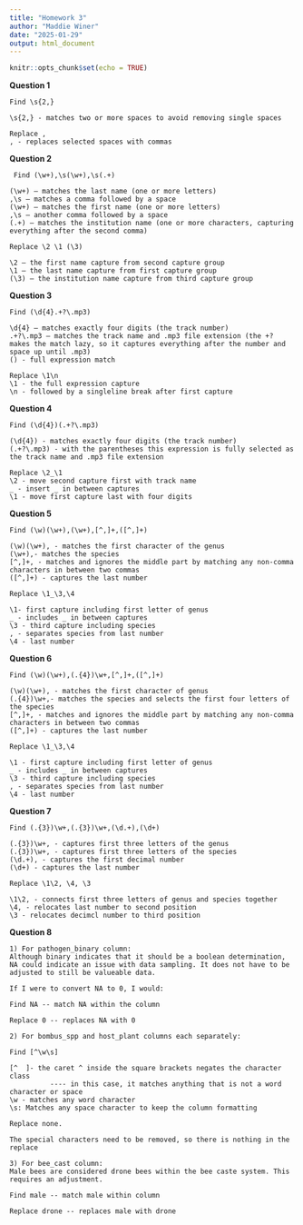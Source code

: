 ```yaml
---
title: "Homework 3"
author: "Maddie Winer"
date: "2025-01-29"
output: html_document
---
```


```r
knitr::opts_chunk$set(echo = TRUE)
```


**Question 1**
```
Find \s{2,}

\s{2,} - matches two or more spaces to avoid removing single spaces

Replace ,
, - replaces selected spaces with commas
```
**Question 2**
```
 Find (\w+),\s(\w+),\s(.+)
 
(\w+) — matches the last name (one or more letters)
,\s — matches a comma followed by a space
(\w+) — matches the first name (one or more letters)
,\s — another comma followed by a space
(.+) — matches the institution name (one or more characters, capturing everything after the second comma)

Replace \2 \1 (\3)

\2 — the first name capture from second capture group
\1 — the last name capture from first capture group
(\3) — the institution name capture from third capture group
```
**Question 3**
```
Find (\d{4}.+?\.mp3)

\d{4} — matches exactly four digits (the track number)
.+?\.mp3 — matches the track name and .mp3 file extension (the +? makes the match lazy, so it captures everything after the number and space up until .mp3)
() - full expression match

Replace \1\n
\1 - the full expression capture
\n - followed by a singleline break after first capture
```
**Question 4**
```
Find (\d{4})(.+?\.mp3)

(\d{4}) - matches exactly four digits (the track number)
(.+?\.mp3) - with the parentheses this expression is fully selected as the track name and .mp3 file extension

Replace \2_\1
\2 - move second capture first with track name
_ - insert _ in between captures
\1 - move first capture last with four digits
```
**Question 5**
```
Find (\w)(\w+),(\w+),[^,]+,([^,]+)

(\w)(\w+), - matches the first character of the genus 
(\w+),- matches the species
[^,]+, - matches and ignores the middle part by matching any non-comma characters in between two commas
([^,]+) - captures the last number 

Replace \1_\3,\4

\1- first capture including first letter of genus
_ - includes _ in between captures
\3 - third capture including species
, - separates species from last number
\4 - last number
```

**Question 6**
```
Find (\w)(\w+),(.{4})\w+,[^,]+,([^,]+)

(\w)(\w+), - matches the first character of genus
(.{4})\w+,- matches the species and selects the first four letters of the species
[^,]+, - matches and ignores the middle part by matching any non-comma characters in between two commas
([^,]+) - captures the last number

Replace \1_\3,\4

\1 - first capture including first letter of genus
_ - includes _ in between captures
\3 - third capture including species
, - separates species from last number
\4 - last number
```

**Question 7**
```
Find (.{3})\w+,(.{3})\w+,(\d.+),(\d+)

(.{3})\w+, - captures first three letters of the genus
(.{3})\w+, - captures first three letters of the species
(\d.+), - captures the first decimal number
(\d+) - captures the last number

Replace \1\2, \4, \3

\1\2, - connects first three letters of genus and species together
\4, - relocates last number to second position
\3 - relocates decimcl number to third position
```

**Question 8**
```
1) For pathogen_binary column:
Although binary indicates that it should be a boolean determination, NA could indicate an issue with data sampling. It does not have to be adjusted to still be valueable data.

If I were to convert NA to 0, I would:

Find NA -- match NA within the column

Replace 0 -- replaces NA with 0

2) For bombus_spp and host_plant columns each separately:

Find [^\w\s]

[^  ]- the caret ^ inside the square brackets negates the character class
          ---- in this case, it matches anything that is not a word character or space
\w - matches any word character 
\s: Matches any space character to keep the column formatting

Replace none. 

The special characters need to be removed, so there is nothing in the replace

3) For bee_cast column:
Male bees are considered drone bees within the bee caste system. This requires an adjustment. 

Find male -- match male within column

Replace drone -- replaces male with drone

```



